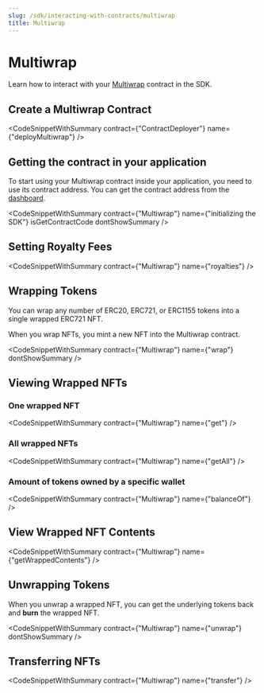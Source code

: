 ```yaml
---
slug: /sdk/interacting-with-contracts/multiwrap
title: Multiwrap
---
```



# Multiwrap

Learn how to interact with your [Multiwrap](/pre-built-contracts/multiwrap) contract in the SDK.

## Create a Multiwrap Contract

<CodeSnippetWithSummary
  contract={"ContractDeployer"}
  name={"deployMultiwrap"}
/>

## Getting the contract in your application

To start using your Multiwrap contract inside your application, you need to use its contract address. You can get the contract address from the [dashboard](https://thirdweb.com/dashboard).

<CodeSnippetWithSummary
  contract={"Multiwrap"}
  name={"initializing the SDK"}
  isGetContractCode
  dontShowSummary
/>

## Setting Royalty Fees

<CodeSnippetWithSummary contract={"Multiwrap"} name={"royalties"} />

## Wrapping Tokens

You can wrap any number of ERC20, ERC721, or ERC1155 tokens into a single wrapped ERC721 NFT.

When you wrap NFTs, you mint a new NFT into the Multiwrap contract.

<CodeSnippetWithSummary contract={"Multiwrap"} name={"wrap"} dontShowSummary />

## Viewing Wrapped NFTs

### One wrapped NFT

<CodeSnippetWithSummary contract={"Multiwrap"} name={"get"} />

### All wrapped NFTs

<CodeSnippetWithSummary contract={"Multiwrap"} name={"getAll"} />

### Amount of tokens owned by a specific wallet

<CodeSnippetWithSummary contract={"Multiwrap"} name={"balanceOf"} />

## View Wrapped NFT Contents

<CodeSnippetWithSummary contract={"Multiwrap"} name={"getWrappedContents"} />

## Unwrapping Tokens

When you unwrap a wrapped NFT, you can get the underlying tokens back and **burn** the wrapped NFT.

<CodeSnippetWithSummary
  contract={"Multiwrap"}
  name={"unwrap"}
  dontShowSummary
/>

## Transferring NFTs

<CodeSnippetWithSummary contract={"Multiwrap"} name={"transfer"} />
